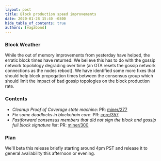 ```yaml
---
layout: post
title: Block production speed improvements
date: 2020-01-28 15:40 -0800
hide_table_of_contents: true
authors: [vagabond]
---
```


### Block Weather

While the out of memory improvements from yesterday have helped, the erratic block times have
returned. We believe this has to do with the gossip network topolology degrading over time (an OTA
resets the gossip network connections as the nodes reboot). We have identified some more fixes that
should help block propogation times between the consensus group which should limit the impact of bad
gossip topologies on the block production rate.

<!--truncate-->

### Contents

- _Cleanup Proof of Coverage state machine_: PR:
  [miner/277](https://github.com/helium/miner/pull/277)
- _Fix some deadlocks in blockchain core_: PR:
  [core/357](https://github.com/helium/blockchain-core/pull/357)
- _Fastforward consensus members that did not sign the block and gossip full block signature list_:
  PR: [miner/300](https://github.com/helium/miner/pull/300)

### Plan

We'll beta this release briefly starting around 4pm PST and release it to general availability this
afternoon or evening.
